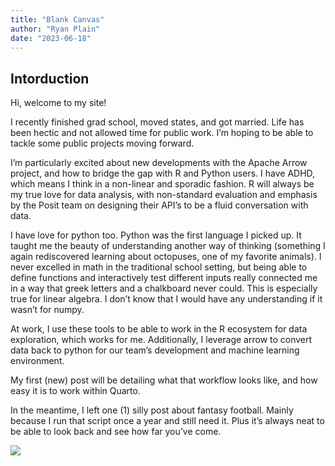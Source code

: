 ```yaml
---
title: "Blank Canvas"
author: "Ryan Plain"
date: "2023-06-18"
---
```


## Intorduction

Hi, welcome to my site!

I recently finished grad school, moved states, and got married. Life has been hectic and not allowed time for public work. I'm hoping to be able to tackle some public projects moving forward.

I'm particularly excited about new developments with the Apache Arrow project, and how to bridge the gap with R and Python users. I have ADHD, which means I think in a non-linear and sporadic fashion. R will always be my true love for data analysis, with non-standard evaluation and emphasis by the Posit team on designing their API's to be a fluid conversation with data.

I have love for python too. Python was the first language I picked up. It taught me the beauty of understanding another way of thinking (something I again rediscovered learning about octopuses, one of my favorite animals). I never excelled in math in the traditional school setting, but being able to define functions and interactively test different inputs really connected me in a way that greek letters and a chalkboard never could. This is especially true for linear algebra. I don't know that I would have any understanding if it wasn't for numpy.

At work, I use these tools to be able to work in the R ecosystem for data exploration, which works for me. Additionally, I leverage arrow to convert data back to python for our team's development and machine learning environment.

My first (new) post will be detailing what that workflow looks like, and how easy it is to work within Quarto.

In the meantime, I left one (1) silly post about fantasy football. Mainly because I run that script once a year and still need it. Plus it's always neat to be able to look back and see how far you've come.

![](thumbnail.jpeg)
